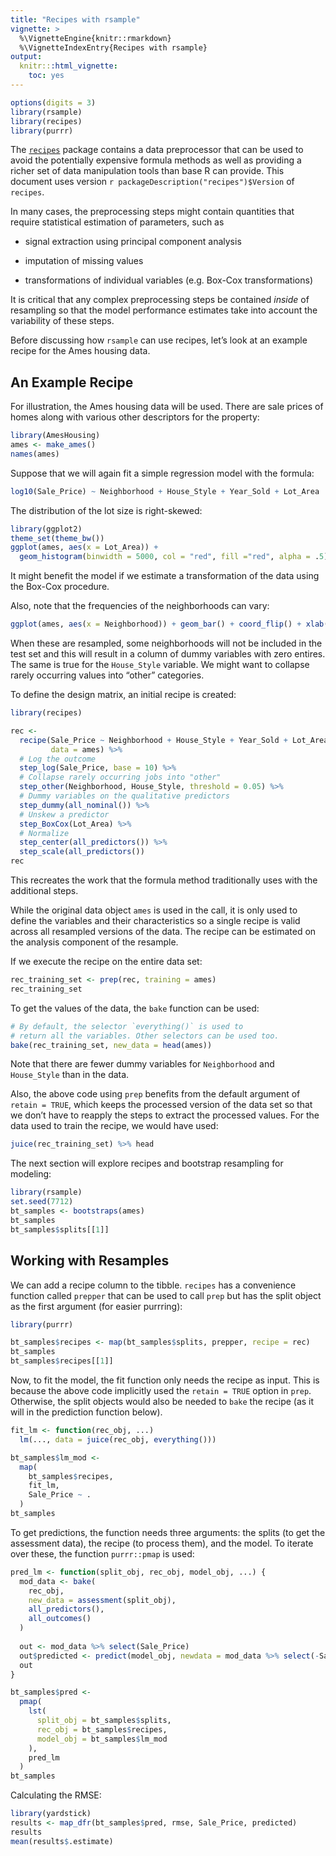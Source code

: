 ```yaml
---
title: "Recipes with rsample"
vignette: >
  %\VignetteEngine{knitr::rmarkdown}
  %\VignetteIndexEntry{Recipes with rsample}
output:
  knitr:::html_vignette:
    toc: yes
---
```


```r
options(digits = 3)
library(rsample)
library(recipes)
library(purrr)
```

The [`recipes`](https://topepo.github.io/recipes/) package contains a data preprocessor that can be used to avoid the potentially expensive formula methods as well as providing a richer set of data manipulation tools than base R can provide. This document uses version `r packageDescription("recipes")$Version` of `recipes`. 

In many cases, the preprocessing steps might contain quantities that require statistical estimation of parameters, such as

* signal extraction using principal component analysis

* imputation of missing values

* transformations of individual variables (e.g. Box-Cox transformations)

It is critical that any complex preprocessing steps be contained _inside_ of resampling so that the model performance estimates take into account the variability of these steps. 

Before discussing how `rsample` can use recipes, let's look at an example recipe for the Ames housing data. 

## An Example Recipe

For illustration, the Ames housing data will be used. There are sale prices of homes along with various other descriptors for the property:

```r
library(AmesHousing)
ames <- make_ames()
names(ames)
```

Suppose that we will again fit a simple regression model with the formula:

```r
log10(Sale_Price) ~ Neighborhood + House_Style + Year_Sold + Lot_Area
```

The distribution of the lot size is right-skewed:

```r
library(ggplot2)
theme_set(theme_bw())
ggplot(ames, aes(x = Lot_Area)) + 
  geom_histogram(binwidth = 5000, col = "red", fill ="red", alpha = .5)
```

It might benefit the model if we estimate a transformation of the data using the Box-Cox procedure. 

Also, note that the frequencies of the neighborhoods can vary:

```r
ggplot(ames, aes(x = Neighborhood)) + geom_bar() + coord_flip() + xlab("")
```

When these are resampled, some neighborhoods will not be included in the test set and this will result in a column of dummy variables with zero entires. The same is true for the `House_Style` variable. We might want to collapse rarely occurring values into "other" categories. 

To define the design matrix, an initial recipe is created: 

```r
library(recipes)

rec <- 
  recipe(Sale_Price ~ Neighborhood + House_Style + Year_Sold + Lot_Area, 
         data = ames) %>%
  # Log the outcome
  step_log(Sale_Price, base = 10) %>%
  # Collapse rarely occurring jobs into "other"
  step_other(Neighborhood, House_Style, threshold = 0.05) %>%
  # Dummy variables on the qualitative predictors
  step_dummy(all_nominal()) %>%
  # Unskew a predictor
  step_BoxCox(Lot_Area) %>%
  # Normalize
  step_center(all_predictors()) %>%
  step_scale(all_predictors()) 
rec
```
This recreates the work that the formula method traditionally uses with the additional steps. 

While the original data object `ames` is used in the call, it is only used to define the variables and their characteristics so a single recipe is valid across all resampled versions of the data. The recipe can be estimated on the analysis component of the resample. 

If we execute the recipe on the entire data set:

```r
rec_training_set <- prep(rec, training = ames)
rec_training_set
```
To get the values of the data, the `bake` function can be used: 

```r
# By default, the selector `everything()` is used to 
# return all the variables. Other selectors can be used too. 
bake(rec_training_set, new_data = head(ames))
```
Note that there are fewer dummy variables for `Neighborhood` and `House_Style` than in the data. 

Also, the above code using `prep` benefits from the default argument of `retain = TRUE`, which keeps the processed version of the data set so that we don't have to reapply the steps to extract the processed values. For the data used to train the recipe, we would have used:

```r
juice(rec_training_set) %>% head
```

The next section will explore recipes and bootstrap resampling for modeling:

```r
library(rsample)
set.seed(7712)
bt_samples <- bootstraps(ames)
bt_samples
bt_samples$splits[[1]]
```

## Working with Resamples

We can add a recipe column to the tibble. `recipes` has a convenience function called `prepper` that can be used to call `prep` but has the split object as the first argument (for easier purrring):

```r
library(purrr)

bt_samples$recipes <- map(bt_samples$splits, prepper, recipe = rec)
bt_samples
bt_samples$recipes[[1]]
```

Now, to fit the model, the fit function only needs the recipe as input. This is because the above code implicitly used the `retain = TRUE` option in `prep`. Otherwise, the split objects would also be needed to `bake` the recipe (as it will in the prediction function below). 

```r
fit_lm <- function(rec_obj, ...) 
  lm(..., data = juice(rec_obj, everything()))

bt_samples$lm_mod <- 
  map(
    bt_samples$recipes, 
    fit_lm, 
    Sale_Price ~ .
  )
bt_samples
```

To get predictions, the function needs three arguments: the splits (to get the assessment data), the recipe (to process them), and the model. To iterate over these, the function `purrr::pmap` is used: 

```r
pred_lm <- function(split_obj, rec_obj, model_obj, ...) {
  mod_data <- bake(
    rec_obj, 
    new_data = assessment(split_obj),
    all_predictors(),
    all_outcomes()
  ) 
  
  out <- mod_data %>% select(Sale_Price)
  out$predicted <- predict(model_obj, newdata = mod_data %>% select(-Sale_Price))
  out
}

bt_samples$pred <- 
  pmap(
    lst(
      split_obj = bt_samples$splits, 
      rec_obj = bt_samples$recipes, 
      model_obj = bt_samples$lm_mod
    ),
    pred_lm 
  )
bt_samples
```

Calculating the RMSE:

```r
library(yardstick)
results <- map_dfr(bt_samples$pred, rmse, Sale_Price, predicted)
results
mean(results$.estimate)
```

